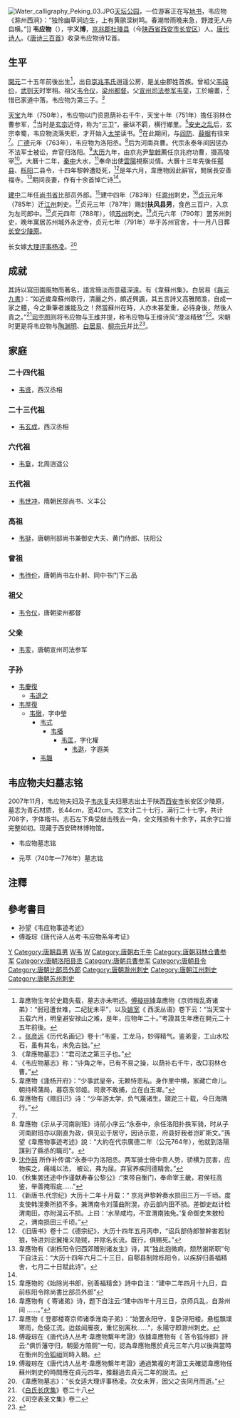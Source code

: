 [[File:Water_calligraphy_Peking_03.JPG|thumb]][[天坛公园|天坛公园]]，一位游客正在写[[地书|地书]]，韦应物《滁州西涧》：“独怜幽草涧边生，上有黄鹂深树鸣。春潮带雨晚来急，野渡无人舟自横。”]]
'''韦应物'''（{{bd|737年？||791年||}}），字'''义博'''，[[京兆郡|京兆郡]][[杜陵县|杜陵县]]（今[[陕西省|陕西省]][[西安市|西安市]][[长安区_(西安市)|长安区]]）人。[[唐代|唐代]][[诗人|诗人]]。《[[唐诗三百首|唐诗三百首]]》收录韦应物诗12首。

==生平==
[[開元|開元]]二十五年前後出生<ref>韋應物生年於史籍失载，墓志亦未明述。[[傅璇琮|傅璇琮]]據韋應物《京师叛乱寄诸弟》：“弱冠遭世难，二纪犹未平”，以及[[姚宽|姚宽]]《 西溪丛语》卷下云：“当天宝十五载六月，明皇避安禄山之难，是年，应物年二十。”考證其生年應在開元二十五年前後。</ref>，出自[[京兆韦氏|京兆韦氏]]逍遥公房，是[[关中|关中]]郡姓首族。曾祖父[[韦待价|韦待价]]，[[武则天|武则天]]时宰相。祖父[[韦令仪|韦令仪]]，[[梁州|梁州]][[都督|都督]]。父[[宣州|宣州]][[司法参军|司法参军]][[韦銮|韦銮]]，工於繪畫，<ref>。[[张彦远|张彦远]]《历代名画记》卷十:“韦鉴，工龙马，妙得精气。鉴弟銮，工山水松石，虽有其名，未免古拙。”</ref>惜已家道中落。韦应物为第三子。<ref>《韋應物墓志》：“君司法之第三子也。”</ref>

[[天宝|天宝]]九年（750年），韦应物以门资恩荫补右千牛，天宝十年（751年）擔任羽林仓曹参军，<ref>《韦应物墓志》称：“丱角之年，已有不易之操，以荫补右千牛，改□羽林仓曹。”</ref>当时是[[玄宗|玄宗]]近侍，称为“三卫”，豪纵不羁，横行鄉里。<ref>韋應物《逢杨开府》：“少事武皇帝，无赖恃恩私。身作里中横，家藏亡命儿。朝持樗蒲局，暮窃东邻姬。司隶不敢捕，立在白玉墀。”</ref>[[安史之乱|安史之乱]]后，玄宗幸蜀，韦应物流落失职，才开始入[[太学|太学]]读书。<ref>韋應物有《赠旧识》诗：“少年游太学，负气蔑诸生。蹉跎三十载，今日海隅行。”</ref>在此期间，与[[阎防|阎防]]、[[薛据|薛据]]有往来<ref name="傅璇琮" />。[[广德|广德]]元年（763年），韦应物为洛阳丞。<ref>韋應物《示从子河南尉班》诗前小序云:“永泰中，余任洛阳扑抶军骑，时从子河南尉班亦以刚直为政，俱见讼于居守，因诗示意，府县好我者岂旷斯文。”孫望《韋應物事迹考述》說：“大約在代宗廣德二年（公元764年），他就到洛陽謀到了縣丞的職司”。</ref>后为河南兵曹。代宗永泰年间因惩办不法军士被讼，弃官归洛阳。<ref>[[沈作喆|沈作喆]] 所作补传谓:“永泰中为洛阳丞。两军骑士倚中贵人势，骄横为民害，应物疾之，痛绳以法， 被讼，弗为屈。弃官养疾同德精舍。”</ref>[[大历|大历]]九年，由京兆尹[[黎幹|黎幹]]薦任京兆府功曹，摄高陵宰<ref>《秋集罢还途中作谨献寿春公黎公》:“束带自衡门，奉命宰王畿，君侯枉高鉴，举善掩瑕疵……”</ref>。大曆十二年，[[秦中|秦中]]大水，<ref>《新唐书.代宗纪》大历十二年十月载：“ 京兆尹黎幹奏水损田三万一千顷。度支使韩滉奏所损不多。兼渭南令刘藻曲附滉，亦云部内田不损。差御史赵计检渭南田，亦附滉云不损。上曰：‘水旱咸均，不宜渭南独免。’复命御史朱敖检之，渭南损田三千顷。”</ref>奉命出使[[雲陽|雲陽]]視察災情。大曆十三年先後任[[鄠县|鄠县]]、[[栎阳|栎阳]]二县令，十四年黎幹遭貶死，<ref>《旧唐书》卷十二《德宗纪》，大历十四年五月丙申，“诏兵部侍郎黎幹害若豺狼，特进刘忠翼掩义隐贼，并除名长流。既行，俱赐死。”</ref>是年六月，韋應物因此辭官，閒居長安善福寺。<ref>韋應物有《谢栎阳令归西郊赠别诸友生》诗，其“独此抱微痾，颓然谢斯职”句下自注云：“大历十四年六月二十三日，自鄠县制除栎阳令，以疾辞归善福精舍，七月二十日赋此诗”。</ref>期间丧妻，作有十余首悼亡诗<ref name="傅璇琮" />。

[[建中|建中]]二年任[[尚书省|尚书省]]比部员外郎。<ref>韋應物的《始除尚书郎，别善福精舍》詩中自注：“建中二年四月十九日，自前栋阳令除尚書比部员外郎”</ref>建中四年（783年）任[[滁州|滁州]]刺史，<ref>韋應物有《 寄诸弟》诗，题下自注云:“建中四年十月三日，京师兵乱，自滁州间 ……。”</ref>[[貞元_(唐朝)|贞元]]元年（785年）迁[[江州|江州]]刺史。<ref>韋應物《 登郡楼寄京师诸季淮南子弟》：“始罢永阳守，复卧浔阳楼。悬槛飘堞寒雨，危侵江流。迨兹闻雁夜，重忆别离秋……”，永陽守即滁州刺史。</ref>贞元三年（787年）赐封'''扶风县男'''，食邑三百户，入京为左司郎中。<ref>傅璇琮在《唐代诗人丛考·韋應物繫年考證》依據韋應物有《 答令狐侍郎》詩云:“俱忻藩守归，朝晏方陪厕”一句，認為韋應物應於貞元三年六月以後與當時在衡州的[[令狐峘|令狐峘]]同時入朝。</ref>贞元四年（788年），领[[苏州|苏州]]刺史。<ref>傅璇琮在《唐代诗人丛考·韋應物繫年考證》通過繁複的考證工夫確認韋應物任蘇州刺史的時間應在貞元四年，推翻過去貞元二年的說法。</ref>贞元六年（790年）罢苏州刺史，晚年寓居苏州城外永定寺，贞元七年（791年）卒于苏州官舍，十一月八日葬[[长安|长安]][[少陵原|少陵原]]。

长女嫁[[大理评事|大理评事]][[杨凌|杨凌]]。<ref>《韋應物墓志》：“长女适大理评事杨凌。次女未笄，因父之丧同月而逝。”</ref>

==成就==
其詩以寫田園風物而著名，語言簡淡而意蘊深遠。有《韋蘇州集》。白居易《[[與元九書|與元九書]]》：“如近歲韋蘇州歌行，清麗之外，頗近興諷，其五言詩又高雅閒澹，自成一家之體，今之秉筆者誰能及之！然當蘇州在時，人亦未甚愛重，必待身後，然後人貴之。”<ref>《[[白氏长庆集|白氏长庆集]]》卷二十八</ref>[[司空图|司空图]]则将韦应物与[[王维|王维]]并提，称韦应物与王维诗风“澄淡精致”<ref>《司空表圣文集》卷二</ref>。宋朝时更是将韦应物与[[陶渊明|陶渊明]]、[[白居易|白居易]]、[[柳宗元|柳宗元]]并比<ref name="傅璇琮">{{cite book |author1=傅璇琮 |title=唐代诗人丛考 |date=2003 |publisher=中华书局 |location=北京 |isbn=7101035965 |pages=282-340}}</ref>。

==家庭==
===二十四代祖===
*[[韦贤|韦贤]]，西汉丞相

===二十三代祖===
*[[韦玄成|韦玄成]]，西汉丞相

===六代祖===
*[[韦敻|韦敻]]，北周逍遥公

===五代祖===
*[[韦世冲|韦世冲]]，隋朝民部尚书、义丰公

===高祖===
*[[韦挺|韦挺]]，唐朝刑部尚书兼御史大夫、黄门侍郎、扶阳公

===曾祖===
*[[韦待价|韦待价]]，唐朝尚书左仆射、同中书门下三品

===祖父===
*[[韦令仪|韦令仪]]，唐朝梁州都督

===父亲===
*[[韦銮|韦銮]]，唐朝宣州司法参军

===子孙===
*[[韦慶復|韦慶復]]
**[[韦退之|韦退之]]
*[[韦厚復|韦厚復]]
**[[韦徹|韦徹]]，字中瑩
***[[韦式|韦式]]
****[[韦播|韦播]]
*****[[韦匡|韦匡]]，字化權
******[[韦逖|韦逖]]，字遐美
***[[韦韞|韦韞]]

==韦应物夫妇墓志铭==
2007年11月，韦应物夫妇及子[[韦庆复|韦庆复]]夫妇墓志出土于陕西[[西安市|西安市]]长安区少陵原，墓志为青石材质，长44cm，宽42cm。志文计二十七行，满行二十七字，共计708字，字体楷书。志石左下角受敲击残去一角，全文残损有十余字，其余字口皆完整如初。现藏于西安碑林博物馆。
*韦应物墓志铭
{{Quotation|
唐故尚书左司郎中苏州刺史京兆韦君墓志铭并序
<br>守尚书祠部员外郎骑都尉赐绯鱼袋吴兴[[丘丹|丘丹]]撰
<br>君讳应物，字义博，京兆杜陵人也。其先高阳之孙，昌意之子，别封豕韦氏。汉初有韦孟者，孙贤为邹鲁大儒，累迁代蔡义为丞相。子玄成，学习父业，又代于定国为丞相。奕世继位，家于杜陵。后十七代至逍遥公敻，枕迹丘园，周明帝屡降玄纁之礼，竟不能屈，以全黄绮之志。公弟郧公孝宽，名著周隋，爵位崇显，备于国史。逍遥公有子六人，俱为尚书。五子世冲，民部尚书、义丰公，则君之五代祖。皇刑部尚书兼御史大夫、黄门侍郎、扶阳公[挺]，君之高祖。皇尚书左仆射、同中书门下三品待价，[君]之曾祖。皇梁州都督令仪，君之烈祖。皇宣州司法参军銮，君之烈考。君司法之第三子也。门承台鼎，天资贞粹。丱角之年，已有不易之操。以荫补右千牛，改□羽林仓曹，授'''高陵尉'''、廷评、'''洛阳丞'''、河南兵曹、京兆功曹。朝廷以京畿为四方政本，精选令长，除'''鄠县、栎阳二县令'''，迁'''比部郎'''。诏以滁人凋残，领'''滁州刺史'''。负戴如归，加朝散大夫。寻迁'''江州刺史'''，如滁上之政。时廉使有从权之敛，君以调非明诏，悉无所供。因有是非之讼，有司详按，圣上以州疏端切，优诏赐封'''扶风县开国男'''，食邑三百户。徵拜左司郎中，总辖六官，循举戴魏之法。寻领'''苏州刺史'''。下车周星，豪猾屏息，方欲陟明，遇疾终于官舍。池雁随丧，州人罢市。素车一乘，旋于逍遥故园。茅宇竹亭，用设灵几。历官一十三政，三领大藩。俭德如此，岂不谓贵而能贫者矣。所著诗赋、议论、铭颂、记序，凡六百馀篇行于当时。'''以贞元七年十一月八日窆於少陵原'''，礼也。夫人河南元氏，父挹，吏部员外郎。嘉姻柔则，君子是宜。先君即世，以龟筮不叶，未从合祔。以十二年十一月廿七日，嗣子庆复启举有时，方遂从夫人之礼。长女适大理评事杨凌。次女未笄，因父之丧，同月而逝。呜呼！可谓孝矣。余，吴士也，尝忝州牧之旧，又辱诗人之目，登临酬和，动盈卷轴。公诗原於曹刘，参於鲍谢，加以变态，意凌丹霄，忽造佳境，别开户牖。惜夫位未崇，年不永，而殁乎泉扃，哀哉！堂弟端，河南府功曹，以孝承家。堂弟武，绛州刺史，以文学从政。庆复克荷遗训，词赋已工，乡举秀才，策居甲乙，泣血请铭，式昭幽壤。铭曰：
<br>昌意本裔，豕韦别封。爰历殷周，实建勋庸。汉曰孟贤，时致熙雍。洎乎逍遥，独高其尚。六子八座，五宗四相。流庆左司，帝目贞亮。作牧江水，政惟龚黄。纲辖南宫，复举旧章。文变大雅，节贯秋霜。呜呼彼苍，歼我良牧。禁掖方拜，寝门遄哭。见讬篆铭，永志陵谷。
}}
*元苹（740年—776年）墓志铭
{{Quotation|
故夫人河南元氏墓志铭
<br>朝请郎前京兆府功曹参军韦应物撰并书
<br>有唐京兆韦氏，曾祖金紫光禄大夫、尚书右仆射、同中书门下三品、扶阳郡开国公讳待价，祖银青光禄大夫、梁州都督、袭扶阳公讳令仪，父宣州司法参军讳銮，乃生小子前京兆府功曹参军曰应物。娶河南元氏夫人讳苹，字佛力，魏昭成皇帝之后，有尚舍奉御延祚，祚生简州别驾、赠太子宾客平叔，叔生尚书吏部员外郎挹。夫人吏部之长女。动之礼则，柔嘉端懿；顺以为妇，孝於奉亲。尝修理内事之馀，则诵读诗书，玩习华墨。始以'''开元庚辰岁三月四日诞'''於相之内黄，次以天宝丙申八月廿二日配我于京兆之昭应，中以'''大历丙辰九月廿日癸时疾终'''于功曹东厅内院之官舍，永以即岁十一月五日祖载终于太平坊之假第，明日庚申巽时窆于万年县义善乡少陵原先茔外东之直南三百六十余步。先人有训：缯绮铜漆，一不入圹，送以瓦器数口。乌呼！自我为匹，殆周二纪，容德斯整，燕言莫违。昧然其安，忽焉祸至，方将携手以偕老，不知中路之云诀。相视之际，奄无一言。母尝居远，永绝□恨，遗稚绕席，顾不得留。况长未适人，幼方索乳。又可悲者，有小女年始五岁，以其惠淑，偏所恩爱，尝手教书札，口授《千文》。见余哀泣，亦复涕咽。试问知有所失，益不能胜。天乎忍此，夺去如弃。余年过强仕，晚而易伤。每望昏入门，寒席无主，手泽衣腻，尚识平生，香奁粉囊，犹置故处，器用百物，不忍复视。又况生处贫约，殁无第宅，永以为负。日月行迈，云及大葬，虽百世之后，同归其穴，而先往之痛，玄泉一闭。一男两女，男生数月，名之'''玉斧'''，抱以主丧。乌呼哀哉！景行可纪，容止在目，瞥见炯逝，信如电喻。故知本无而生，中妄有情，今复归本，我何以惊。乃志而铭曰：
<br>夫人懿皇魏之垂裔兮，粲华星之亭亭。率令德以归我兮，婉洁丰乎淑贞。时冉冉兮欢遽毕，我无良兮钟我室。生于庚兮殁于丙，岁俱辰兮寿非永。懵不知兮中忽乖，母远女幼兮男在怀。不得久留兮与世辞，路经本家兮车迟迟。少陵原上兮霜断肌，晨起践之兮送长归。释空庄梦兮心所知，百年同穴兮当何悲。
}}

==注釋==
{{reflist|2}}

==參考書目==
*孙望《韦应物事迹考述》
*傅璇琮《唐代诗人丛考·韦应物系年考证》
{{wikisource|唐才子傳/卷4#韋應物}}
{{规范控制}}
[[Category:京兆韦氏|Y]]
[[Category:唐朝县男|Category:唐朝县男]]
[[Category:唐朝詩人|W韦]]
[[Category:唐朝政治人物|W]]
[[Category:唐朝右千牛|Category:唐朝右千牛]]
[[Category:唐朝羽林仓曹参军|Category:唐朝羽林仓曹参军]]
[[Category:唐朝洛阳县丞|Category:唐朝洛阳县丞]]
[[Category:唐朝兵曹参军|Category:唐朝兵曹参军]]
[[Category:唐朝县令|Category:唐朝县令]]
[[Category:唐朝比部员外郎|Category:唐朝比部员外郎]]
[[Category:唐朝滁州刺史|Category:唐朝滁州刺史]]
[[Category:唐朝江州刺史|Category:唐朝江州刺史]]
[[Category:唐朝苏州刺史|Category:唐朝苏州刺史]]